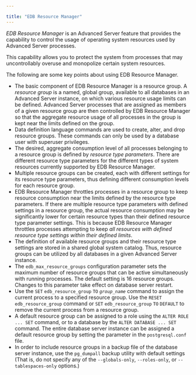 ---

title: "EDB Resource Manager"
---

<div id="edb_resource_manager" class="registered_link"></div>

*EDB Resource Manager* is an Advanced Server feature that provides the capability to control the usage of operating system resources used by Advanced Server processes.

This capability allows you to protect the system from processes that may uncontrollably overuse and monopolize certain system resources.

The following are some key points about using EDB Resource Manager.

-  The basic component of EDB Resource Manager is a resource group. A *resource group* is a named, global group, available to all databases in an Advanced Server instance, on which various resource usage limits can be defined. Advanced Server processes that are assigned as members of a given resource group are then controlled by EDB Resource Manager so that the aggregate resource usage of all processes in the group is kept near the limits defined on the group.
-  Data definition language commands are used to create, alter, and drop resource groups. These commands can only be used by a database user with superuser privileges.
- The desired, aggregate consumption level of all processes belonging to a resource group is defined by *resource type parameters*. There are different resource type parameters for the different types of system resources currently supported by EDB Resource Manager.
- Multiple resource groups can be created, each with different settings for its resource type parameters, thus defining different consumption levels for each resource group.
- EDB Resource Manager throttles processes in a resource group to keep resource consumption near the limits defined by the resource type parameters. If there are multiple resource type parameters with defined settings in a resource group, the actual resource consumption may be significantly lower for certain resource types than their defined resource type parameter settings. This is because EDB Resource Manager throttles processes attempting to keep *all resources with defined resource type settings within their defined limits*.
- The definition of available resource groups and their resource type settings are stored in a shared global system catalog. Thus, resource groups can be utilized by all databases in a given Advanced Server instance.
- The `edb_max_resource_groups` configuration parameter sets the maximum number of resource groups that can be active simultaneously with running processes. The default setting is 16 resource groups. Changes to this parameter take effect on database server restart.
- Use the `SET` `edb_resource_group` `TO` *`group_name`* command to assign the current process to a specified resource group. Use the `RESET` `edb_resource_group` command or `SET` `edb_resource_group` `TO` `DEFAULT` to remove the current process from a resource group.
- A default resource group can be assigned to a role using the `ALTER ROLE ... SET` command, or to a database by the `ALTER DATABASE ... SET` command. The entire database server instance can be assigned a default resource group by setting the parameter in the `postgresql.conf` file.
-  In order to include resource groups in a backup file of the database server instance, use the `pg_dumpall` backup utility with default settings (That is, do not specify any of the `--globals-only`, `--roles-only`, or `--tablespaces-only` options.)

